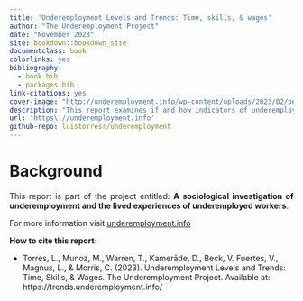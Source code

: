 ```yaml
--- 
title: 'Underemployment Levels and Trends: Time, skills, & wages'
author: "The Underemployment Project"
date: "November 2023"
site: bookdown::bookdown_site
documentclass: book
colorlinks: yes
bibliography:
  - book.bib
  - packages.bib
link-citations: yes
cover-image: "http://underemployment.info/wp-content/uploads/2023/02/pedestrians-400811_1920.jpg"
description: "This report examines if and how indicators of underemployment overlap and accumulate over time in the UK. We ask about the characteristics of those workers who experience the various forms and combinations of underemployment, as well as those with no underemployment."
url: 'https\://underemployment.info'
github-repo: luistorresr/underemployment
---
```


# Background {-}

<p align="justify">This report is part of the project entitled: **A sociological investigation of underemployment and the lived experiences of underemployed workers**. </p>

For more information visit [underemployment.info](https://underemployment.info)

<p align="justify">**How to cite this report**:</p>
- </p>Torres, L., Munoz, M., Warren, T., Kamerāde, D., Beck, V. Fuertes, V., Magnus, L., & Morris, C. (2023). Underemployment Levels and Trends: Time, Skills, & Wages. The Underemployment Project. Available at:  https://trends.underemployment.info/</p>
